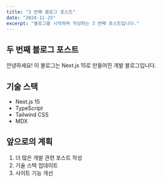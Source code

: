 ```yaml
---
title: "3 번째 블로그 포스트"
date: "2024-11-25"
excerpt: "블로그를 시작하며 작성하는 3 번째 포스트입니다."
---
```


## 두 번째 블로그 포스트

안녕하세요! 이 블로그는 Next.js 15로 만들어진 개발 블로그입니다.

## 기술 스택

- Next.js 15
- TypeScript
- Tailwind CSS
- MDX

## 앞으로의 계획

1. 더 많은 개발 관련 포스트 작성
2. 기술 스택 업데이트
3. 사이트 기능 개선
